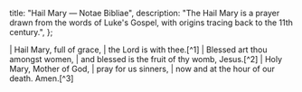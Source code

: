   title: "Hail Mary — Notae Bibliae",
  description: "The Hail Mary is a prayer drawn from the words of Luke's Gospel, with origins tracing back to the 11th century.",
};

<Initial text="Hail Mary" />

<Poetry>
|  Hail Mary, full of grace,
|      the Lord is with thee.[^1]
|  Blessed art thou amongst women,
|      and blessed is the fruit of thy womb, Jesus.[^2]
|  Holy Mary, Mother of God,
|      pray for us sinners,
|          now and at the hour of our death. Amen.[^3]
</Poetry>

[^1]: Luke 1:28
[^2]: Luke 1:42
[^3]: *<Definition lang="latin" anchor="ave-maria" text="Ave Maria" />*, [*Catholic Encyclopedia*](https://www.newadvent.org/cathen/07110b.htm), the Hail Mary traces back to the 11th century.
